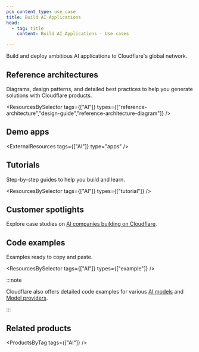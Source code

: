 ```yaml
---
pcx_content_type: use_case
title: Build AI Applications
head:
  - tag: title
    content: Build AI Applications · Use cases

---
```



Build and deploy ambitious AI applications to Cloudflare's global network.

<Stream videoId="3c46281a9b2b84ee6776a53f87580c45" videoTitle="Choosing the right text generation model" />

## Reference architectures

Diagrams, design patterns, and detailed best practices to help you generate solutions with Cloudflare products.

<ResourcesBySelector tags={["AI"]} types={["reference-architecture","design-guide","reference-architecture-diagram"]} />

## Demo apps

<ExternalResources tags={["AI"]} type="apps" />

## Tutorials

Step-by-step guides to help you build and learn.

<ResourcesBySelector tags={["AI"]} types={["tutorial"]} />

## Customer spotlights

Explore case studies on [AI companies building on Cloudflare](https://workers.cloudflare.com/built-with/collections/ai-workers/).

## Code examples

Examples ready to copy and paste.

<ResourcesBySelector tags={["AI"]} types={["example"]} />

:::note


Cloudflare also offers detailed code examples for various [AI models](/workers-ai/models/) and [Model providers](/ai-gateway/providers/).


:::

## Related products

<ProductsByTag tags={["AI"]} />
